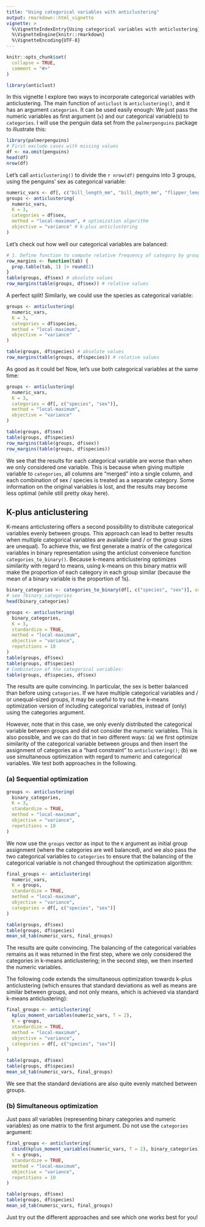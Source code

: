 ```yaml
---
title: "Using categorical variables with anticlustering"
output: rmarkdown::html_vignette
vignette: >
  %\VignetteIndexEntry{Using categorical variables with anticlustering}
  %\VignetteEngine{knitr::rmarkdown}
  %\VignetteEncoding{UTF-8}
---
```


```r
knitr::opts_chunk$set(
  collapse = TRUE,
  comment = "#>"
)
```

```r
library(anticlust)
```

In this vignette I explore two ways to incorporate categorical variables with anticlustering. The main function of `anticlust` is `anticlustering()`, and it has an argument `categories`. It can be used easily enough: We just pass the numeric variables as first argument (`x`) and our categorical variable(s) to `categories`. I will use the penguin data set from the `palmerpenguins` package to illustrate this: 

```r
library(palmerpenguins)
# First exclude cases with missing values
df <- na.omit(penguins)
head(df)
nrow(df)
```

Let's call `anticlustering()` to divide the `r nrow(df)` penguins into 3 groups, using the penguins' sex as categorical variable:

```r
numeric_vars <- df[, c("bill_length_mm", "bill_depth_mm", "flipper_length_mm", "body_mass_g")]
groups <- anticlustering(
  numeric_vars, 
  K = 3,
  categories = df$sex,
  method = "local-maximum", # optimization algorithm
  objective = "variance" # k-plus anticlustering
)
```

Let's check out how well our categorical variables are balanced:

```r
# 1. Define function to compute relative frequency of category by group
row_margins <- function(tab) {
  prop.table(tab, 1) |> round(2)
}
table(groups, df$sex) # absolute values
row_margins(table(groups, df$sex)) # relative values
```

A perfect split! Similarly, we could use the species as categorical variable: 

```r
groups <- anticlustering(
  numeric_vars, 
  K = 3,
  categories = df$species,
  method = "local-maximum", 
  objective = "variance" 
)

table(groups, df$species) # absolute values
row_margins(table(groups, df$species)) # relative values
```

As good as it could be! Now, let's use both categorical variables at the same time:

```r
groups <- anticlustering(
  numeric_vars, 
  K = 3,
  categories = df[, c("species", "sex")],
  method = "local-maximum", 
  objective = "variance" 
)

table(groups, df$sex)
table(groups, df$species) 
row_margins(table(groups, df$sex))
row_margins(table(groups, df$species)) 
```

We see that the results for each categorical variable are worse than when we only considered one variable. This is because when giving multiple variable to `categories`, all columns are "merged" into a single column, and each combination of sex / species is treated as a separate category. Some information on the original variables is lost, and the results may become less optimal (while still pretty okay here). 

## K-plus anticlustering

K-means anticlustering offers a second possibility to distribute categorical variables evenly between groups. This approach can lead to better results when multiple categorical variables are available (and / or the group sizes are unequal). To achieve this, we first generate a matrix of the categorical variables in binary representation using the anticlust conveniece function `categories_to_binary()`. Because k-means anticlustering optimizes similarity with regard to means, using k-means on this binary matrix will make the proportion of each category in each group similar (because the mean of a binary variable is the proportion of 1s).

```r
binary_categories <- categories_to_binary(df[, c("species", "sex")], use_combinations = TRUE)
# see ?binary_categories
head(binary_categories)
```

```r
groups <- anticlustering(
  binary_categories,
  K = 3,
  standardize = TRUE,
  method = "local-maximum", 
  objective = "variance",
  repetitions = 10
)
table(groups, df$sex)
table(groups, df$species)
# Combination of the categorical variables:
table(groups, df$species, df$sex)
```

The results are quite convincing. In particular, the sex is better balanced than before using `categories`. If we have multiple categorical variables and / or unequal-sized groups, it may be useful to try out the k-means optimization version of including categorical variables, instead of (only) using the categories argument. 

However, note that in this case, we only evenly distributed the categorical variable between groups and did not consider the numeric variables. This is also possible, and we can do that in two different ways: (a) we first optimize similarity of the categorical variable between groups and then insert the assignment of categories as a "hard constraint" to `anticlustering()`; (b) we use simultaneous optimization with regard to numeric and categorical variables. We test both approaches in the following.

### (a) Sequential optimization

```r
groups <- anticlustering(
  binary_categories,
  K = 3,
  standardize = TRUE,
  method = "local-maximum", 
  objective = "variance",
  repetitions = 10
)
```

We now use the `groups` vector as input to the `K` argument as initial group assignment (where the categories are well balanced), and we also pass the two categorical variables to `categories` to ensure that the balancing of the categorical variable is not changed throughout the optimization algorithm:

```r
final_groups <- anticlustering(
  numeric_vars,
  K = groups,
  standardize = TRUE,
  method = "local-maximum", 
  objective = "variance",
  categories = df[, c("species", "sex")]
)

table(groups, df$sex)
table(groups, df$species)
mean_sd_tab(numeric_vars, final_groups)
```


The results are quite convincing. The balancing of the categorical variables remains as it was returned in the first step, where we only considered the categories in k-means anticlustering; in the second step, we then inserted the numeric variables. 

The following code extends the simultaneous optimization towards k-plus anticlustering (which ensures that standard deviations as well as means are similar between groups, and not only means, which is achieved via standard k-means anticlustering):

```r
final_groups <- anticlustering(
  kplus_moment_variables(numeric_vars, T = 2),
  K = groups,
  standardize = TRUE,
  method = "local-maximum", 
  objective = "variance",
  categories = df[, c("species", "sex")]
)

table(groups, df$sex)
table(groups, df$species)
mean_sd_tab(numeric_vars, final_groups)
```

We see that the standard deviations are also quite evenly matched between groups. 

### (b) Simultaneous optimization

Just pass all variables (representing binary categories and numeric variables) as one matrix to the first argument. Do not use the `categories` argument:

```r
final_groups <- anticlustering(
  cbind(kplus_moment_variables(numeric_vars, T = 2), binary_categories),
  K = groups,
  standardize = TRUE,
  method = "local-maximum", 
  objective = "variance",
  repetitions = 10
)

table(groups, df$sex)
table(groups, df$species)
mean_sd_tab(numeric_vars, final_groups)
```

Just try out the different approaches and see which one works best for you!


